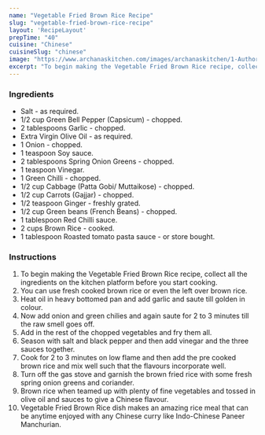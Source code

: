 ---
name: "Vegetable Fried Brown Rice Recipe"
slug: "vegetable-fried-brown-rice-recipe"
layout: 'RecipeLayout'
prepTime: "40"
cuisine: "Chinese"
cuisineSlug: "chinese"
image: "https://www.archanaskitchen.com/images/archanaskitchen/1-Author/Shaheen_Ali/VEGETABLE_FRIED_BROWN_RICE.jpg"
excerpt: "To begin making the Vegetable Fried Brown Rice recipe, collect all the ingredients on the kitchen platform before you start cooking"
---

### Ingredients

- Salt - as required.
- 1/2 cup Green Bell Pepper (Capsicum) - chopped.
- 2 tablespoons Garlic - chopped.
- Extra Virgin Olive Oil - as required.
- 1 Onion - chopped.
- 1 teaspoon Soy sauce.
- 2 tablespoons Spring Onion Greens - chopped.
- 1 teaspoon Vinegar.
- 1 Green Chilli - chopped.
- 1/2 cup Cabbage (Patta Gobi/ Muttaikose) - chopped.
- 1/2 cup Carrots (Gajjar) - chopped.
- 1/2 teaspoon Ginger - freshly grated.
- 1/2 cup Green beans (French Beans) - chopped.
- 1 tablespoon Red Chilli sauce.
- 2 cups Brown Rice - cooked.
- 1 tablespoon Roasted tomato pasta sauce - or store bought.

### Instructions

1. To begin making the Vegetable Fried Brown Rice recipe, collect all the ingredients on the kitchen platform before you start cooking.
1. You can use fresh cooked brown rice or even the left over brown rice.
1. Heat oil in heavy bottomed pan and add garlic and saute till golden in colour.
1. Now add onion and green chilies and again saute for 2 to 3 minutes till the raw smell goes off.
1. Add in the rest of the chopped vegetables and fry them all.
1. Season with salt and black pepper and then add vinegar and the three sauces together.
1. Cook for 2 to 3 minutes on low flame and then add the pre cooked brown rice and mix well such that the flavours incorporate well.
1. Turn off the gas stove and garnish the brown fried rice with some fresh spring onion greens and coriander.
1. Brown rice when teamed up with plenty of fine vegetables and tossed in olive oil and sauces to give a Chinese flavour.
1. Vegetable Fried Brown Rice dish makes an amazing rice meal that can be anytime enjoyed with any Chinese curry like Indo-Chinese Paneer Manchurian.
